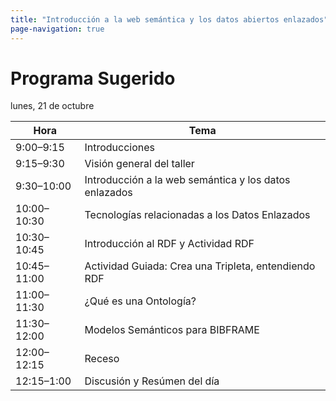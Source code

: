 ```yaml
---
title: "Introducción a la web semántica y los datos abiertos enlazados"
page-navigation: true
---
```


# Programa Sugerido

lunes, 21 de octubre

| Hora | Tema |
| ---- | ---  |
| 9:00–9:15   | Introducciones |
| 9:15–9:30   | Visión general del taller |
| 9:30–10:00  | Introducción a la web semántica y los datos enlazados |
| 10:00–10:30 | Tecnologías relacionadas a los Datos Enlazados |
| 10:30–10:45 | Introducción al RDF y Actividad RDF|
| 10:45–11:00 | Actividad Guiada: Crea una Tripleta, entendiendo RDF |
| 11:00–11:30 | ¿Qué es una Ontología? | 
| 11:30–12:00 | Modelos Semánticos para BIBFRAME |
| 12:00–12:15 | Receso |
| 12:15–1:00  | Discusión y Resúmen del día |
